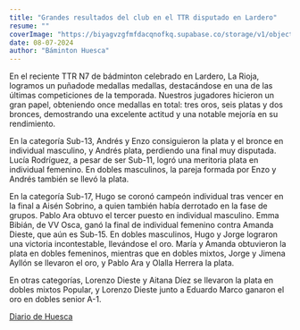 ```yaml
---
title: "Grandes resultados del club en el TTR disputado en Lardero"
resume: ""
coverImage: "https://biyagvzgfmfdacqnofkq.supabase.co/storage/v1/object/public/images/blog/ttr_lardero.webp?t=2024-07-09T07%3A41%3A04.939Z"
date: 08-07-2024
author: "Báminton Huesca"
---
```


En el reciente TTR N7 de bádminton celebrado en Lardero, La Rioja, logramos un puñadode medallas medallas, 
destacándose en una de las últimas competiciones de la temporada. Nuestros jugadores hicieron un gran papel, 
obteniendo once medallas en total: tres oros, seis platas y dos bronces, demostrando una excelente actitud y una notable mejoría en su rendimiento.

En la categoría Sub-13, Andrés y Enzo consiguieron la plata y el bronce en individual masculino, y Andrés plata, perdiendo una final muy disputada. 
Lucía Rodríguez, a pesar de ser Sub-11, logró una meritoria plata en individual femenino. 
En dobles masculinos, la pareja formada por Enzo y Andrés también se llevó la plata.

En la categoría Sub-17, Hugo se coronó campeón individual tras vencer en la final a Aisén Sobrino, 
a quien también había derrotado en la fase de grupos. Pablo Ara obtuvo el tercer puesto en individual masculino. 
Emma Bibián, de VV Osca, ganó la final de individual femenino contra Amanda Dieste, que aún es Sub-15. 
En dobles masculinos, Hugo y Jorge lograron una victoria incontestable, llevándose el oro. 
María y Amanda obtuvieron la plata en dobles femeninos, mientras que en dobles mixtos, Jorge y Jimena Ayllón se llevaron el oro, 
y Pablo Ara y Olalla Herrera la plata.

En otras categorías, Lorenzo Dieste y Aitana Díez se llevaron la plata en dobles mixtos Popular, 
y Lorenzo Dieste junto a Eduardo Marco ganaron el oro en dobles senior A-1.

[Diario de Huesca](https://www.eldiariodehuesca.com/deportes/pleno-podios-badminton-huesca-magia-cb-binefar-vv-osca-en-lardero_22475_102/2001535.html)
